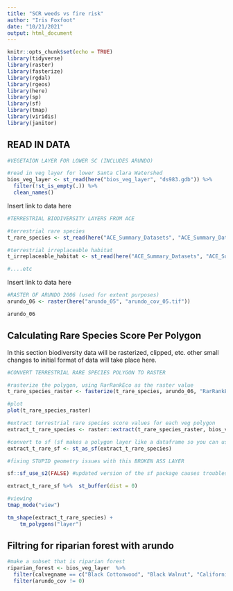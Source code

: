 ```yaml
---
title: "SCR weeds vs fire risk"
author: "Iris Foxfoot"
date: "10/21/2021"
output: html_document
---
```


```r
knitr::opts_chunk$set(echo = TRUE)
library(tidyverse)
library(raster)
library(fasterize)
library(rgdal)
library(rgeos)
library(here)
library(sp)
library(sf)
library(tmap)
library(viridis)
library(janitor)
```

## READ IN DATA

```r
#VEGETAION LAYER FOR LOWER SC (INCLUDES ARUNDO)

#read in veg layer for lower Santa Clara Watershed
bios_veg_layer <- st_read(here("bios_veg_layer", "ds983.gdb")) %>% 
  filter(!st_is_empty(.)) %>% 
  clean_names()
```

Insert link to data here

```r
#TERRESTRIAL BIODIVERSITY LAYERS FROM ACE

#terrestrial rare species
t_rare_species <- st_read(here("ACE_Summary_Datasets", "ACE_Summary_Datasets", "ds2709.gdb"))

#terrestrial irreplaceable habitat
t_irreplaceable_habitat <- st_read(here("ACE_Summary_Datasets", "ACE_Summary_Datasets", "ds2715.gdb"))

#....etc

```

Insert link to data here

```r
#RASTER OF ARUNDO 2006 (used for extent purposes)
arundo_06 <- raster(here("arundo_05", "arundo_cov_05.tif"))

arundo_06
```

## Calculating Rare Species Score Per Polygon

In this section biodiversity data will be rasterized, clipped, etc. other small changes to initial format of data will take place here.

```r
#CONVERT TERRESTRIAL RARE SPECIES POLYGON TO RASTER

#rasterize the polygon, using RarRankEco as the raster value
t_rare_species_raster <- fasterize(t_rare_species, arundo_06, "RarRankEco")

#plot
plot(t_rare_species_raster)
```

```r
#extract terrestrial rare species score values for each veg polygon
extract_t_rare_species <- raster::extract(t_rare_species_raster, bios_veg_layer, method="simple", fun=mean, weights=TRUE, normalizeWeights=TRUE, sp = TRUE)
```

```r
#convert to sf (sf makes a polygon layer like a dataframe so you can use tidyverse commands on it)
extract_t_rare_sf <- st_as_sf(extract_t_rare_species)
```

```r
#fixing STUPID geometry issues with this BROKEN ASS LAYER

sf::sf_use_s2(FALSE) #updated version of the sf package causes troubles so not using it

extract_t_rare_sf %>%  st_buffer(dist = 0)
```

```r
#viewing
tmap_mode("view")

tm_shape(extract_t_rare_species) +
    tm_polygons("layer")
```


## Filtring for riparian forest with arundo

```r
#make a subset that is riparian forest
riparian_forest <- bios_veg_layer  %>% 
  filter(calvegname == c("Black Cottonwood", "Black Walnut", "California Sycamore", "Coast Live Oak", "Fremont Cottonwood", "Riparian Mixed Hardwood")) %>% 
  filter(arundo_cov != 0)
```



